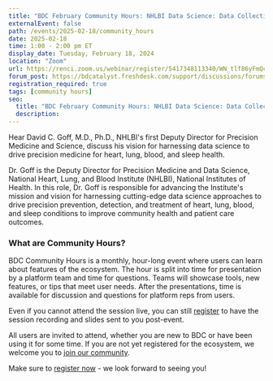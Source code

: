 ```yaml
---
title: "BDC February Community Hours: NHLBI Data Science: Data Collection, Infrastructure, Policies, and Funding to Advance Precision Medicine"
externalEvent: false
path: /events/2025-02-18/community_hours
date: 2025-02-18
time: 1:00 - 2:00 pm ET
display_date: Tuesday, February 18, 2024
location: "Zoom"
url: https://renci.zoom.us/webinar/register/5417348113340/WN_tlf86yFmQc-TqGkkUIKWGA
forum_post: https://bdcatalyst.freshdesk.com/support/discussions/forums/60000252439
registration_required: true
tags: [community hours]
seo:
  title: "BDC February Community Hours: NHLBI Data Science: Data Collection, Infrastructure, Policies, and Funding to Advance Precision Medicine"
  description:
---
```


Hear David C. Goff, M.D., Ph.D., NHLBI's first Deputy Director for Precision Medicine and Science, discuss his vision for harnessing data science to drive precision medicine for heart, lung, blood, and sleep health.

Dr. Goff is the Deputy Director for Precision Medicine and Data Science, National Heart, Lung, and Blood Institute (NHLBI), National Institutes of Health. In this role, Dr. Goff is responsible for advancing the Institute's mission and vision for harnessing cutting-edge data science approaches to drive precision prevention, detection, and treatment of heart, lung, blood, and sleep conditions to improve community health and patient care outcomes.

### What are Community Hours?

BDC Community Hours is a monthly, hour-long event where users can learn about features of the ecosystem. The hour is split into time for presentation by a platform team and time for questions. Teams will showcase tools, new features, or tips that meet user needs. After the presentations, time is available for discussion and questions for platform reps from users.

Even if you cannot attend the session live, you can still [register](https://renci.zoom.us/webinar/register/5417348113340/WN_tlf86yFmQc-TqGkkUIKWGA) to have the session recording and slides sent to you post-event.

All users are invited to attend, whether you are new to BDC or have been using it for some time. If you are not yet registered for the ecosystem, we welcome you to [join our community](/join-bdc/).

Make sure to [register now](https://renci.zoom.us/webinar/register/5417348113340/WN_tlf86yFmQc-TqGkkUIKWGA) - we look forward to seeing you!

